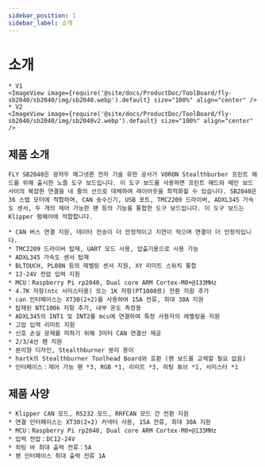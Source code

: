 ```yaml
---
sidebar_position: 1
sidebar_label: 소개
---
```


# 소개

    * V1
    <ImageView image={require('@site/docs/ProductDoc/ToolBoard/fly-sb2040/sb2040/img/sb2040.webp').default} size="100%" align="center" />
    * V2
    <ImageView image={require('@site/docs/ProductDoc/ToolBoard/fly-sb2040/sb2040/img/sb2040v2.webp').default} size="100%" align="center" />

## 제품 소개

    FLY SB2040은 광저우 매그넷론 전자 기술 유한 공사가 VORON Stealthburber 프린트 헤드를 위해 출시한 노즐 도구 보드입니다. 이 도구 보드를 사용하면 프린트 헤드와 메인 보드 사이의 복잡한 연결을 네 줄의 선으로 대체하여 레이아웃을 최적화할 수 있습니다. SB2040은 36 스텝 모터에 적합하며, CAN 송수신기, USB 포트, TMC2209 드라이버, ADXL345 가속도 센서, 두 개의 제어 가능한 팬 등의 기능을 통합한 도구 보드입니다. 이 도구 보드는 Klipper 펌웨어에 적합합니다.

    * CAN 버스 연결 지원, 데이터 전송이 더 안정적이고 지연이 적으며 연결이 더 안정적입니다.
    * TMC2209 드라이버 탑재, UART 모드 사용, 압출기용으로 사용 가능
    * ADXL345 가속도 센서 탑재
    * BLTOUCH, PL08N 등의 레벨링 센서 지원, XY 리미트 스위치 통합
    * 12-24V 전압 입력 지원 
    * MCU：Raspberry Pi rp2040, Dual core ARM Cortex-M0+@133MHz
    * 4.7K 저항(ntc 서미스터용) 또는 1K 저항(PT1000용) 전환 지원 추가
    * can 인터페이스는 XT30(2+2)를 사용하여 15A 전류, 최대 30A 지원
    * 탑재된 NTC100k 저항 추가, 내부 온도 측정용
    * ADXL345의 INT1 및 INT2를 mcu에 연결하여 특정 사용자의 레벨링을 지원
    * 고압 입력 리미트 지원
    * 신호 손실 문제를 피하기 위해 3미터 CAN 연결선 제공
    * 2/3/4선 팬 지원
    * 분리형 디자인, Stealthburner 분리 용이
    * hartk의 Stealthburner Toolhead Board와 호환 (팬 보드를 교체할 필요 없음)
    * 인터페이스：제어 가능 팬 *3, RGB *1, 리미트 *3, 히팅 튜브 *1, 서미스터 *1

## 제품 사양

    * Klipper CAN 모드, RS232 모드, RRFCAN 모드 간 전환 지원
    * 연결 인터페이스는 XT30(2+2) 커넥터 사용, 15A 전류, 최대 30A 지원
    * MCU：Raspberry Pi rp2040, Dual core ARM Cortex-M0+@133MHz
    * 입력 전압：DC12-24V
    * 히팅 바 최대 출력 전류：5A
    * 팬 인터페이스 최대 출력 전류 1A

